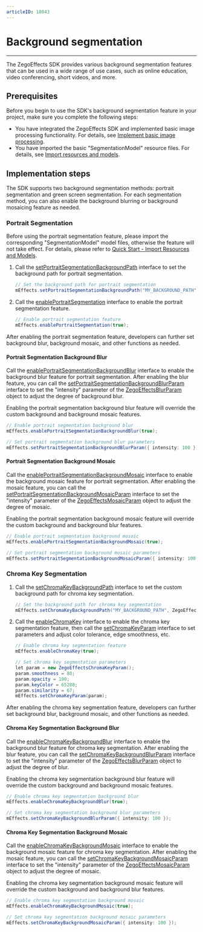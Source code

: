 ```yaml
---
articleID: 18043
---
```



# Background segmentation

---

The ZegoEffects SDK provides various background segmentation features that can be used in a wide range of use cases, such as online education, video conferencing, short videos, and more.

## Prerequisites

Before you begin to use the SDK's background segmentation feature in your project, make sure you complete the following steps:

- You have integrated the ZegoEffects SDK and implemented basic image processing functionality. For details, see [Implement basic image processing](./../quick-starts/implement-basic-image-processing.mdx).
- You have imported the basic "SegmentationModel" resource files. For details, see [Import resources and models](./../quick-starts/import-resources-and-models.mdx).

## Implementation steps

The SDK supports two background segmentation methods: portrait segmentation and green screen segmentation. For each segmentation method, you can also enable the background blurring or background mosaicing feature as needed.

### Portrait Segmentation

<Warning title="Warning">

Before using the portrait segmentation feature, please import the corresponding "SegmentationModel" model files, otherwise the feature will not take effect. For details, please refer to [Quick Start - Import Resources and Models](./../quick-starts/import-resources-and-models.mdx).
</Warning>

1. Call the [setPortraitSegmentationBackgroundPath](@setPortraitSegmentationBackgroundPath) interface to set the background path for portrait segmentation.

    ```java
    // Set the background path for portrait segmentation
    mEffects.setPortraitSegmentationBackgroundPath("MY_BACKGROUND_PATH", ZegoEffectsScaleMode.ASPECT_FILL);
    ```

2. Call the [enablePortraitSegmentation](@enablePortraitSegmentation) interface to enable the portrait segmentation feature.

    ```java
    // Enable portrait segmentation feature
    mEffects.enablePortraitSegmentation(true);
    ```

<p>After enabling the portrait segmentation feature, developers can further set background blur, background mosaic, and other functions as needed.</p>

#### Portrait Segmentation Background Blur

Call the [enablePortraitSegmentationBackgroundBlur](@enablePortraitSegmentationBackgroundBlur) interface to enable the background blur feature for portrait segmentation. After enabling the blur feature, you can call the [setPortraitSegmentationBackgroundBlurParam](@setPortraitSegmentationBackgroundBlurParam) interface to set the "intensity" parameter of the [ZegoEffectsBlurParam](@-ZegoEffectsBlurParam) object to adjust the degree of background blur.

<Warning title="Warning">
Enabling the portrait segmentation background blur feature will override the custom background and background mosaic features.
</Warning>

   
```java
// Enable portrait segmentation background blur
mEffects.enablePortraitSegmentationBackgroundBlur(true);

// Set portrait segmentation background blur parameters
mEffects.setPortraitSegmentationBackgroundBlurParam({ intensity: 100 });
```

#### Portrait Segmentation Background Mosaic

Call the [enablePortraitSegmentationBackgroundMosaic](@enablePortraitSegmentationBackgroundMosaic) interface to enable the background mosaic feature for portrait segmentation. After enabling the mosaic feature, you can call the [setPortraitSegmentationBackgroundMosaicParam](@setPortraitSegmentationBackgroundMosaicParam) interface to set the "intensity" parameter of the [ZegoEffectsMosaicParam](@-ZegoEffectsMosaicParam) object to adjust the degree of mosaic.

<Warning title="Warning">
Enabling the portrait segmentation background mosaic feature will override the custom background and background blur features.
</Warning>

   
```java
// Enable portrait segmentation background mosaic
mEffects.enablePortraitSegmentationBackgroundMosaic(true);

// Set portrait segmentation background mosaic parameters
mEffects.setPortraitSegmentationBackgroundMosaicParam({ intensity: 100 });
```
    

### Chroma Key Segmentation

1. Call the [setChromaKeyBackgroundPath](@setChromaKeyBackgroundPath) interface to set the custom background path for chroma key segmentation.

    ```java
    // Set the background path for chroma key segmentation
    mEffects.setChromaKeyBackgroundPath("MY_BACKGROUND_PATH", ZegoEffectsScaleMode.ASPECT_FILL);
    ```

2. Call the [enableChromaKey](@enableChromaKey) interface to enable the chroma key segmentation feature, then call the [setChromaKeyParam](@setChromaKeyParam) interface to set parameters and adjust color tolerance, edge smoothness, etc.

    ```java
    // Enable chroma key segmentation feature
    mEffects.enableChromaKey(true);

    // Set chroma key segmentation parameters
    let param = new ZegoEffectsChromaKeyParam();
    param.smoothness = 80;
    param.opacity = 100;
    param.keyColor = 65280;
    param.similarity = 67;
    mEffects.setChromaKeyParam(param);
    ```

<p>After enabling the chroma key segmentation feature, developers can further set background blur, background mosaic, and other functions as needed.</p>

#### Chroma Key Segmentation Background Blur

Call the [enableChromaKeyBackgroundBlur](@enableChromaKeyBackgroundBlur) interface to enable the background blur feature for chroma key segmentation. After enabling the blur feature, you can call the [setChromaKeyBackgroundBlurParam](@setChromaKeyBackgroundBlurParam) interface to set the "intensity" parameter of the [ZegoEffectsBlurParam](@-ZegoEffectsBlurParam) object to adjust the degree of blur.

<Warning title="Warning">
Enabling the chroma key segmentation background blur feature will override the custom background and background mosaic features.
</Warning>

```java
// Enable chroma key segmentation background blur
mEffects.enableChromaKeyBackgroundBlur(true);

// Set chroma key segmentation background blur parameters
mEffects.setChromaKeyBackgroundBlurParam({ intensity: 100 });
```

#### Chroma Key Segmentation Background Mosaic

Call the [enableChromaKeyBackgroundMosaic](@enableChromaKeyBackgroundMosaic) interface to enable the background mosaic feature for chroma key segmentation. After enabling the mosaic feature, you can call the [setChromaKeyBackgroundMosaicParam](@setChromaKeyBackgroundMosaicParam) interface to set the "intensity" parameter of the [ZegoEffectsMosaicParam](@-ZegoEffectsMosaicParam) object to adjust the degree of mosaic.

<Warning title="Warning">
Enabling the chroma key segmentation background mosaic feature will override the custom background and background blur features.
</Warning>
   
```java
// Enable chroma key segmentation background mosaic
mEffects.enableChromaKeyBackgroundMosaic(true);

// Set chroma key segmentation background mosaic parameters
mEffects.setChromaKeyBackgroundMosaicParam({ intensity: 100 });
```
